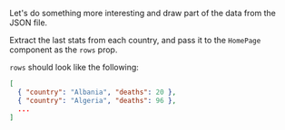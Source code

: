 Let's do something more interesting and draw part of the data from the JSON file.

Extract the last stats from each country, and pass it to the `HomePage` component as the `rows` prop.

`rows` should look like the following:

```json
[
  { "country": "Albania", "deaths": 20 },
  { "country": "Algeria", "deaths": 96 },
  ...
]
```